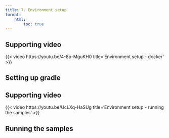 ```yaml
---
title: 7. Environment setup
format:
    html:
        toc: true
---
```


## Supporting video
{{< video https://youtu.be/4-8p-MguKH0
    title='Environment setup - docker' 
>}}

## Setting up gradle



## Supporting video
{{< video https://youtu.be/UcLXq-HaSUg
    title='Environment setup - running the samples' 
>}}

## Running the samples